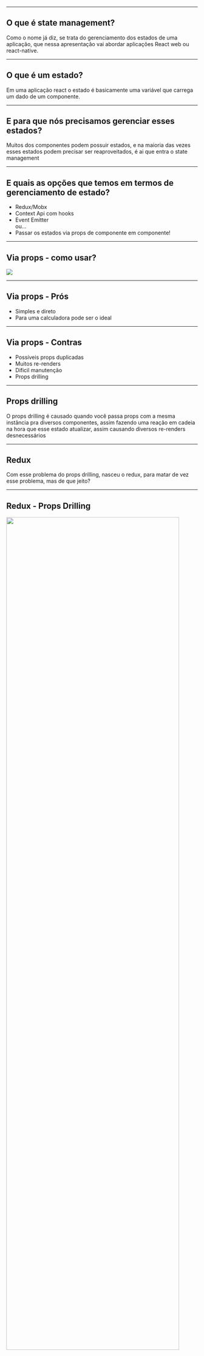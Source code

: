 

<Head>
  <title>State Management</title>
</Head>
<Content />

---

## O que é state management?

Como o nome já diz, se trata do gerenciamento dos estados de uma aplicação, que nessa apresentação vai abordar aplicações React web ou react-native.

---

## O que é um estado?

Em uma aplicação react o estado é basicamente uma variável que carrega um dado de um componente.

---

## E para que nós precisamos gerenciar esses estados?

Muitos dos componentes podem possuir estados, e na maioria das vezes esses estados podem precisar ser reaproveitados, é ai que entra o state management

---

## E quais as opções que temos em termos de gerenciamento de estado?

<ul>
  <Appear>
    <li>Redux/Mobx</li>
    <li>Context Api com hooks</li>
    <li>Event Emitter</li>
    ou...
    <li>Passar os estados via props de componente em componente!</li>
  </Appear>
</ul>

---

## Via props - como usar?

<Image src="./assets/print1.png"/>

---

## Via props - Prós

<ul>
  <Appear>
    <li>Simples e direto</li>
    <li>Para uma calculadora pode ser o ideal</li>
  </Appear>
</ul>

---

## Via props - Contras

<ul>
  <Appear>
    <li>Possíveis props duplicadas</li>
    <li>Muitos re-renders</li>
    <li>Dificil manutenção</li>
    <li>Props drilling</li>
  </Appear>
</ul>

---

## Props drilling

O props drilling é causado quando você passa props com a mesma instância pra diversos componentes, assim fazendo uma reação em cadeia na hora que esse estado atualizar, assim causando diversos re-renders desnecessários

---

## Redux

Com esse problema do props drilling, nasceu o redux, para matar de vez esse problema, mas de que jeito?

---

## Redux - Props Drilling

<Image src="./assets/propsdrilling.png" height="75%" width="95%"/>

---

## Redux - Como usar?

<ul>
  <Appear>
    <li>Criamos um provider</li>
    <li>Os types</li>
    <li>Os reducers</li>
    <li>As actions</li>
    <li>...E depois de tudo isso criado</li>
    <li>Podemos chamar a nossa função/prop no nosso componente através da função connect</li>
  </Appear>
</ul>

---

## Redux - Prós

<ul>
  <Appear>
    <li>Single source of truth</li>
    <li>Centralização dos estados</li>
    <li>Error handling</li>
    <li>Possibilidades de criar side-effects</li>
    <li>Debug com devTools</li>
  </Appear>
</ul>

---

## Redux - Contras

<ul>
  <Appear>
    <li>Grande dependência de uma library</li>
    <li>O código precisa estar muito bem estruturado para funcionar bem</li>
    <li>Complexidade na hora de criar novas funções</li>
    <li>Side-effects...</li>
  </Appear>
</ul>

---

## Context Api

Como o nome já diz, seria uma api do proprio React core que disponibiliza uma forma de criar um contexto que podemos utilizar para compartilhar estados ou funções

---

## Context Api 

O próprio redux utiliza o context api para comunicar suas props entre os componentes, e porque não podemos usar da forma mais pura?

---

## Context Api - Como usar?

<Image src="./assets/print2.png"/>

---

## Context Api - Prós

<ul>
  <Appear>
    <li>Total controle do contexto</li>
    <li>Fácilidade na criação</li>
    <li>Sem necessidade de uma library externa</li>
  </Appear>
</ul>

---

## Context Api - Contras

<ul>
  <Appear>
    <li>Total responsabilidade do desenvolvedor</li>
    <li>Atenção redobrada aos re-renders da aplicação</li>
  </Appear>
</ul>

---

## Event Emitter

A emissão de eventos é muito comum no backend, muitas vezes feita com grande maestria pelo apache kafka, outras vezes feita com a parte reativa da linguagem(ex: RxJava)

---

## Event Emitter

Existem várias formas de criar um event emitter, porém existe uma forma muito simples de aplicar a emissão de eventos entre componentes

---

## Event Emitter - Como usar?

<Image src="./assets/print3.png" height="120%"/>

---

## Event Emitter - Prós

<ul>
  <Appear>
    <li>Podemos criar side-effects de uma forma mais fácil</li>
    <li>Total liberdade no gerenciamento dos estados e das side-effects</li>
    <li>Simples e de fácil manutenção</li>
  </Appear>
</ul>

---

## Event Emitter - Contras

<ul>
  <Appear>
    <li>Total responsabilidade do desenvolvedor</li>
    <li>Dificil documentação(pelo menos por enquanto)</li>
    <li>Pode dificultar um pouco o entendimento de novos devs no projeto</li>
  </Appear>
</ul>

---

## Thats it 

Dúvidas?